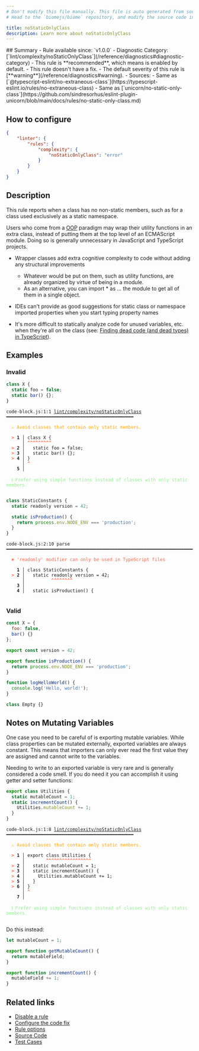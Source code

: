 ```yaml
---
# Don't modify this file manually. This file is auto generated from source, and you will lose your changes next time the website is built.
# Head to the `biomejs/biome` repository, and modify the source code in there.

title: noStaticOnlyClass
description: Learn more about noStaticOnlyClass
---
```


<Tabs>
<TabItem label="JavaScript (and super languages)" icon="seti:javascript">
## Summary
- Rule available since: `v1.0.0`
- Diagnostic Category: [`lint/complexity/noStaticOnlyClass`](/reference/diagnostics#diagnostic-category)
- This rule is **recommended**, which means is enabled by default.
- This rule doesn't have a fix.
- The default severity of this rule is [**warning**](/reference/diagnostics#warning).
- Sources: 
  - Same as [`@typescript-eslint/no-extraneous-class`](https://typescript-eslint.io/rules/no-extraneous-class)
  - Same as [`unicorn/no-static-only-class`](https://github.com/sindresorhus/eslint-plugin-unicorn/blob/main/docs/rules/no-static-only-class.md)

## How to configure
```json title="biome.json"
{
	"linter": {
		"rules": {
			"complexity": {
				"noStaticOnlyClass": "error"
			}
		}
	}
}

```
## Description
This rule reports when a class has no non-static members, such as for a class used exclusively as a static namespace.

Users who come from a [OOP](https://en.wikipedia.org/wiki/Object-oriented_programming) paradigm may wrap their utility functions in an extra class,
instead of putting them at the top level of an ECMAScript module. Doing so is generally unnecessary in JavaScript and TypeScript projects.

- Wrapper classes add extra cognitive complexity to code without adding any structural improvements
  - Whatever would be put on them, such as utility functions, are already organized by virtue of being in a module.
  - As an alternative, you can import * as ... the module to get all of them in a single object.


- IDEs can't provide as good suggestions for static class or namespace imported properties when you start typing property names
- It's more difficult to statically analyze code for unused variables, etc. when they're all on the class (see: [Finding dead code (and dead types) in TypeScript](https://effectivetypescript.com/2020/10/20/tsprune)).

## Examples

### Invalid

```js
class X {
  static foo = false;
  static bar() {};
}
```

<pre class="language-text"><code class="language-text">code-block.js:1:1 <a href="https://biomejs.dev/linter/rules/no-static-only-class">lint/complexity/noStaticOnlyClass</a> ━━━━━━━━━━━━━━━━━━━━━━━━━━━━━━━━━━━━━━━━━━━━━━━━<br /><br />  <strong><span style="color: Orange;">⚠</span></strong> <span style="color: Orange;">Avoid classes that contain only static members.</span><br />  <br />  <strong><span style="color: Tomato;">&gt;</span></strong> <strong>1 │ </strong>class X &#123;<br />   <strong>   │ </strong><strong><span style="color: Tomato;">^</span></strong><strong><span style="color: Tomato;">^</span></strong><strong><span style="color: Tomato;">^</span></strong><strong><span style="color: Tomato;">^</span></strong><strong><span style="color: Tomato;">^</span></strong><strong><span style="color: Tomato;">^</span></strong><strong><span style="color: Tomato;">^</span></strong><strong><span style="color: Tomato;">^</span></strong><strong><span style="color: Tomato;">^</span></strong><br />  <strong><span style="color: Tomato;">&gt;</span></strong> <strong>2 │ </strong>  static foo = false;<br />  <strong><span style="color: Tomato;">&gt;</span></strong> <strong>3 │ </strong>  static bar() &#123;&#125;;<br />  <strong><span style="color: Tomato;">&gt;</span></strong> <strong>4 │ </strong>&#125;<br />   <strong>   │ </strong><strong><span style="color: Tomato;">^</span></strong><br />    <strong>5 │ </strong><br />  <br />  <strong><span style="color: lightgreen;">ℹ</span></strong> <span style="color: lightgreen;">Prefer using simple functions instead of classes with only static members.</span><br />  <br /></code></pre>

```js
class StaticConstants {
  static readonly version = 42;

  static isProduction() {
    return process.env.NODE_ENV === 'production';
  }
}
```

<pre class="language-text"><code class="language-text">code-block.js:2:10 parse ━━━━━━━━━━━━━━━━━━━━━━━━━━━━━━━━━━━━━━━━━━━━━━━━━━━━━━━━━━━━━━━━━━━━━━━━━━━<br /><br />  <strong><span style="color: Tomato;">✖</span></strong> <span style="color: Tomato;">'readonly' modifier can only be used in TypeScript files</span><br />  <br />    <strong>1 │ </strong>class StaticConstants &#123;<br />  <strong><span style="color: Tomato;">&gt;</span></strong> <strong>2 │ </strong>  static readonly version = 42;<br />   <strong>   │ </strong>         <strong><span style="color: Tomato;">^</span></strong><strong><span style="color: Tomato;">^</span></strong><strong><span style="color: Tomato;">^</span></strong><strong><span style="color: Tomato;">^</span></strong><strong><span style="color: Tomato;">^</span></strong><strong><span style="color: Tomato;">^</span></strong><strong><span style="color: Tomato;">^</span></strong><strong><span style="color: Tomato;">^</span></strong><br />    <strong>3 │ </strong><br />    <strong>4 │ </strong>  static isProduction() &#123;<br />  <br /></code></pre>

### Valid

```js
const X = {
  foo: false,
  bar() {}
};
```

```js
export const version = 42;

export function isProduction() {
  return process.env.NODE_ENV === 'production';
}

function logHelloWorld() {
  console.log('Hello, world!');
}
```

```js
class Empty {}
```

## Notes on Mutating Variables

One case you need to be careful of is exporting mutable variables. While class properties can be mutated externally, exported variables are always constant. This means that importers can only ever read the first value they are assigned and cannot write to the variables.

Needing to write to an exported variable is very rare and is generally considered a code smell. If you do need it you can accomplish it using getter and setter functions:

```js
export class Utilities {
  static mutableCount = 1;
  static incrementCount() {
    Utilities.mutableCount += 1;
  }
}
```

<pre class="language-text"><code class="language-text">code-block.js:1:8 <a href="https://biomejs.dev/linter/rules/no-static-only-class">lint/complexity/noStaticOnlyClass</a> ━━━━━━━━━━━━━━━━━━━━━━━━━━━━━━━━━━━━━━━━━━━━━━━━<br /><br />  <strong><span style="color: Orange;">⚠</span></strong> <span style="color: Orange;">Avoid classes that contain only static members.</span><br />  <br />  <strong><span style="color: Tomato;">&gt;</span></strong> <strong>1 │ </strong>export class Utilities &#123;<br />   <strong>   │ </strong>       <strong><span style="color: Tomato;">^</span></strong><strong><span style="color: Tomato;">^</span></strong><strong><span style="color: Tomato;">^</span></strong><strong><span style="color: Tomato;">^</span></strong><strong><span style="color: Tomato;">^</span></strong><strong><span style="color: Tomato;">^</span></strong><strong><span style="color: Tomato;">^</span></strong><strong><span style="color: Tomato;">^</span></strong><strong><span style="color: Tomato;">^</span></strong><strong><span style="color: Tomato;">^</span></strong><strong><span style="color: Tomato;">^</span></strong><strong><span style="color: Tomato;">^</span></strong><strong><span style="color: Tomato;">^</span></strong><strong><span style="color: Tomato;">^</span></strong><strong><span style="color: Tomato;">^</span></strong><strong><span style="color: Tomato;">^</span></strong><strong><span style="color: Tomato;">^</span></strong><br />  <strong><span style="color: Tomato;">&gt;</span></strong> <strong>2 │ </strong>  static mutableCount = 1;<br />  <strong><span style="color: Tomato;">&gt;</span></strong> <strong>3 │ </strong>  static incrementCount() &#123;<br />  <strong><span style="color: Tomato;">&gt;</span></strong> <strong>4 │ </strong>    Utilities.mutableCount += 1;<br />  <strong><span style="color: Tomato;">&gt;</span></strong> <strong>5 │ </strong>  &#125;<br />  <strong><span style="color: Tomato;">&gt;</span></strong> <strong>6 │ </strong>&#125;<br />   <strong>   │ </strong><strong><span style="color: Tomato;">^</span></strong><br />    <strong>7 │ </strong><br />  <br />  <strong><span style="color: lightgreen;">ℹ</span></strong> <span style="color: lightgreen;">Prefer using simple functions instead of classes with only static members.</span><br />  <br /></code></pre>

Do this instead:

```js
let mutableCount = 1;

export function getMutableCount() {
  return mutableField;
}

export function incrementCount() {
  mutableField += 1;
}
```

## Related links

- [Disable a rule](/linter/#disable-a-rule)
- [Configure the code fix](/linter#configure-the-code-fix)
- [Rule options](/linter/#rule-options)
- [Source Code](https://github.com/biomejs/biome/blob/main/crates/biome_js_analyze/src/lint/complexity/no_static_only_class.rs)
- [Test Cases](https://github.com/biomejs/biome/blob/main/crates/biome_js_analyze/tests/specs/complexity/noStaticOnlyClass)

</TabItem>
</Tabs>

